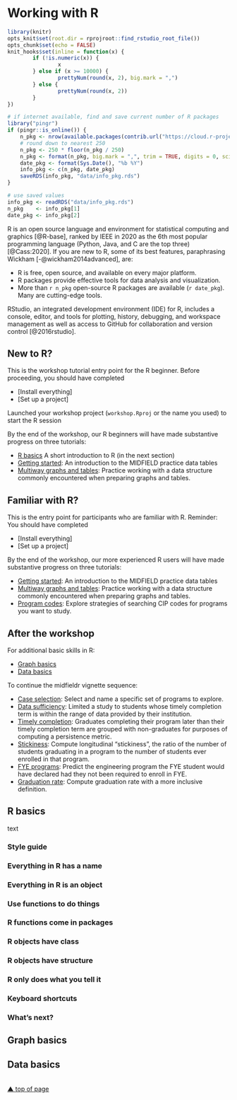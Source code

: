 # Working with R {#work-with-R}

```r
library(knitr)
opts_knit$set(root.dir = rprojroot::find_rstudio_root_file())
opts_chunk$set(echo = FALSE) 
knit_hooks$set(inline = function(x) {
        if (!is.numeric(x)) { 
                x 
        } else if (x >= 10000) { 
                prettyNum(round(x, 2), big.mark = ",")
        } else {
                prettyNum(round(x, 2))
        }
})
```

```r
# if internet available, find and save current number of R packages
library("pingr")
if (pingr::is_online()) {
	n_pkg <- nrow(available.packages(contrib.url("https://cloud.r-project.org/")))
	# round down to nearest 250
	n_pkg <- 250 * floor(n_pkg / 250)
	n_pkg <- format(n_pkg, big.mark = ",", trim = TRUE, digits = 0, scientific = FALSE)
	date_pkg <- format(Sys.Date(), "%b %Y")
	info_pkg <- c(n_pkg, date_pkg)
	saveRDS(info_pkg, "data/info_pkg.rds")
}

# use saved values 
info_pkg <- readRDS("data/info_pkg.rds")
n_pkg    <- info_pkg[1]
date_pkg <- info_pkg[2]
```

R is an open source language and environment for statistical computing and graphics [@R-base], ranked by IEEE in 2020 as the 6th most popular programming language (Python, Java, and C are the top three) [@Cass:2020]. If you are new to R, some of its best features, paraphrasing Wickham  [-@wickham2014advanced], are: 

- R is free, open source, and available on every major platform. 
- R packages provide effective tools for data analysis and visualization. 
- More than `r n_pkg` open-source R packages are available (`r date_pkg`). Many are cutting-edge tools. 

RStudio, an integrated development environment (IDE) for R, includes a console, editor, and tools for plotting, history, debugging, and workspace management as well as access to GitHub for collaboration and version control  [@2016rstudio]. 






## New to R? 

This is the workshop tutorial entry point for the R beginner. Before proceeding, you should have completed

- [Install everything]
- [Set up a project]


Launched your workshop project (`workshop.Rproj` or the name you used) to start the R session 

By the end of the workshop, our R beginners will have made substantive progress on three tutorials: 

- [R basics] A short introduction to R (in the next section) 
- [Getting started](https://midfieldr.github.io/midfieldr/articles/art-00-midfield-data.html): An introduction to the MIDFIELD practice data tables  
- [Multiway graphs and tables](https://midfieldr.github.io/midfieldr/articles/art-01-multiway.html):  Practice working with a data structure commonly encountered when preparing graphs and tables.  












## Familiar with R? 

This is the entry point for participants who are familiar with R. Reminder: You should have completed

- [Install everything]
- [Set up a project]

By the end of the workshop, our more experienced R users will have made substantive progress on three tutorials: 

- [Getting started](https://midfieldr.github.io/midfieldr/articles/art-00-midfield-data.html): An introduction to the MIDFIELD practice data tables  
- [Multiway graphs and tables](https://midfieldr.github.io/midfieldr/articles/art-01-multiway.html):  Practice working with a data structure commonly encountered when preparing graphs and tables.
- [Program codes](https://midfieldr.github.io/midfieldr/articles/art-02-program-codes.html): Explore strategies of searching CIP codes for programs you want to study. 

## After the workshop 

For additional basic skills in R: 

- [Graph basics] 
- [Data basics]  

To continue the midfieldr vignette sequence:  

- [Case selection](https://midfieldr.github.io/midfieldr/articles/art-03-case-selection.html): Select and name a specific set of programs to explore. 
- [Data sufficiency](https://midfieldr.github.io/midfieldr/articles/art-04-data-sufficiency.html): Limited a study to students whose timely completion term is within the range of data provided by their institution.  
- [Timely completion](https://midfieldr.github.io/midfieldr/articles/art-06-timely-completion.html): Graduates completing their program later than their timely completion term are grouped with non-graduates for purposes of computing a persistence metric.  
- [Stickiness](https://midfieldr.github.io/midfieldr/articles/art-05-stickiness.html): Compute longitudinal “stickiness”, the ratio of the number of students graduating in a program to the number of students ever enrolled in that program.  
- [FYE programs](https://midfieldr.github.io/midfieldr/articles/art-07-fye-programs.html): Predict the engineering program the FYE student would have declared had they not been required to enroll in FYE.  
- [Graduation rate](https://midfieldr.github.io/midfieldr/articles/art-08-graduation-rate.html): Compute graduation rate with a more inclusive definition.  



## R basics

text


### Style guide {#style-guide}

### Everything in R has a name 

### Everything in R is an object 

### Use functions to do things

### R functions come in packages

### R objects have class

### R objects have structure

### R only does what you tell it

### Keyboard shortcuts

### What's next?



## Graph basics


## Data basics









<br>
[&#9650; top of page](#start-with-R)
